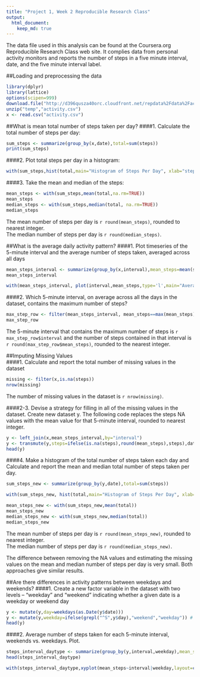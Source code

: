```yaml
---
title: "Project 1, Week 2 Reproducible Research Class"
output:
  html_document:
    keep_md: true
---
```


The data file used in this analysis can be found at the Coursera.org Reproducible Research Class web site. It complies data from personal activity monitors and reports the number of steps in a five minute interval, date, and the five minute interval label.  
  
##Loading and preprocessing the data
```r
library(dplyr)
library(lattice)
options(scipen=999)
download.file("http://d396qusza40orc.cloudfront.net/repdata%2Fdata%2Factivity.zip","temp",mode="wb")
unzip("temp","activity.csv")
x <- read.csv("activity.csv")
```
##What is mean total number of steps taken per day?
####1. Calculate the total number of steps per day:
```r
sum_steps <- summarize(group_by(x,date),total=sum(steps))
print(sum_steps)
```
####2. Plot total steps per day in a histogram:
```r
with(sum_steps,hist(total,main="Histogram of Steps Per Day", xlab="steps/day",col="light blue"))
```  

####3. Take the mean and median of the steps:
```r
mean_steps <- with(sum_steps,mean(total,na.rm=TRUE))
mean_steps
median_steps <- with(sum_steps,median(total, na.rm=TRUE))
median_steps
```  

The mean number of steps per day is `r round(mean_steps)`, rounded to nearest integer.  
The median number of steps per day is `r round(median_steps)`.  

##What is the average daily activity pattern?
####1. Plot timeseries of the 5-minute interval and the average number of steps taken, averaged across all days
```r
mean_steps_interval <- summarize(group_by(x,interval),mean_steps=mean(steps,na.rm=TRUE))
mean_steps_interval
```
```r
with(mean_steps_interval, plot(interval,mean_steps,type='l',main="Average Number of Steps Taken Per Interval",xlab="Average Number of Steps",ylab="5-minute Interval",col="blue"))
```  

####2. Which 5-minute interval, on average across all the days in the dataset, contains the maximum number of steps?  

```r
max_step_row <- filter(mean_steps_interval, mean_steps==max(mean_steps))
max_step_row
```  
The 5-minute interval that contains the maximum number of steps is `r max_step_row$interval` and the number of steps contained in that interval is `r round(max_step_row$mean_steps)`, rounded to the nearest integer.  

##Imputing Missing Values  
####1. Calculate and report the total number of missing values in the dataset
```r
missing <- filter(x,is.na(steps))
nrow(missing)
```  
The number of missing values in the dataset is `r nrow(missing)`. 

####2-3. Devise a strategy for filling in all of the missing values in the dataset. Create new dataset y. 
The following code replaces the steps NA values with the mean value for that 5-minute interval, rounded to nearest integer.  

```r
y <- left_join(x,mean_steps_interval,by="interval")
y <- transmute(y,steps=ifelse(is.na(steps),round(mean_steps),steps),date,interval)
head(y)
```  

####4. Make a histogram of the total number of steps taken each day and Calculate and report the mean and median total number of steps taken per day.  
```r
sum_steps_new <- summarize(group_by(y,date),total=sum(steps))
```  
```r
with(sum_steps_new, hist(total,main="Histogram of Steps Per Day", xlab="steps/day",col="light blue"))
```  
```r
mean_steps_new <- with(sum_steps_new,mean(total))
mean_steps_new
median_steps_new <- with(sum_steps_new,median(total))
median_steps_new
```  

The mean number of steps per day is `r round(mean_steps_new)`, rounded to nearest integer.  
The median number of steps per day is `r round(median_steps_new)`.  

The difference between removing the NA values and estimating the missing values on the mean and median number of steps per day is very small. Both approaches give similar results.  

##Are there differences in activity patterns between weekdays and weekends?
####1. Create a new factor variable in the dataset with two levels -- "weekday" and "weekend" indicating whether a given date is a weekday or weekend day
```r
y <- mutate(y,day=weekdays(as.Date(y$date)))
y <- mutate(y,weekday=ifelse(grepl("^S",y$day),"weekend","weekday")) # weekend day names start with "S", weekdays do not
head(y)
```  
####2. Average number of steps taken for each 5-minute interval, weekends vs. weekdays. Plot.
```r
steps_interval_daytype <- summarize(group_by(y,interval,weekday),mean_steps=mean(steps))
head(steps_interval_daytype)
```
```r
with(steps_interval_daytype,xyplot(mean_steps~interval|weekday,layout=c(1,2),type='l',xlab="5-minute Interval",ylab="Average Number of Steps"))
```

